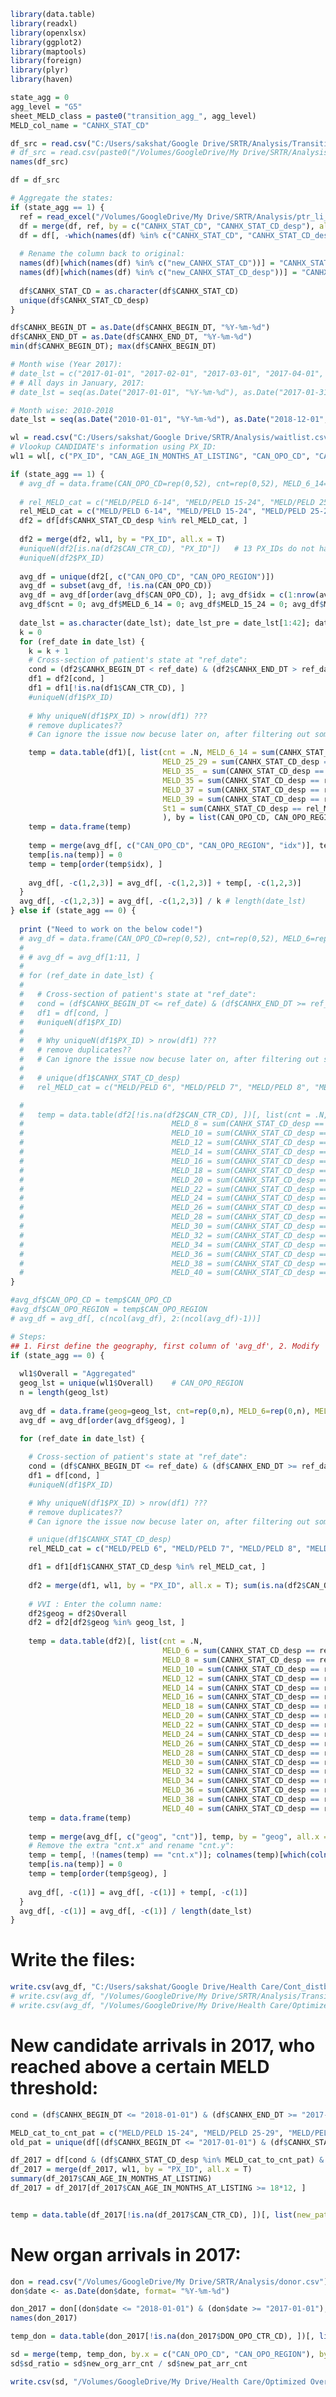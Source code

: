 
```{r}
library(data.table)
library(readxl)
library(openxlsx)
library(ggplot2)
library(maptools)
library(foreign)
library(plyr)
library(haven)
```

```{r}
state_agg = 0
agg_level = "G5"
sheet_MELD_class = paste0("transition_agg_", agg_level)
MELD_col_name = "CANHX_STAT_CD"
```


```{r}
df_src = read.csv("C:/Users/sakshat/Google Drive/SRTR/Analysis/Transition_matrix/stathist_liin_v2.csv")
# df_src = read.csv(paste0("/Volumes/GoogleDrive/My Drive/SRTR/Analysis/Transition_matrix/", agg_level, "/", MELD_col_name, "/stathist_liin_nxt_state_time_adj_", agg_level, "_", MELD_col_name, ".csv")) # has the same number of records as 'stathist_liin_v2.csv'
names(df_src)
```

```{r}
df = df_src

# Aggregate the states:
if (state_agg == 1) {
  ref = read_excel("/Volumes/GoogleDrive/My Drive/SRTR/Analysis/ptr_li_sample.xlsx", sheet = sheet_MELD_class)
  df = merge(df, ref, by = c("CANHX_STAT_CD", "CANHX_STAT_CD_desp"), all.x = T)
  df = df[, -which(names(df) %in% c("CANHX_STAT_CD", "CANHX_STAT_CD_desp"))]
  
  # Rename the column back to original:
  names(df)[which(names(df) %in% c("new_CANHX_STAT_CD"))] = "CANHX_STAT_CD"
  names(df)[which(names(df) %in% c("new_CANHX_STAT_CD_desp"))] = "CANHX_STAT_CD_desp"
  
  df$CANHX_STAT_CD = as.character(df$CANHX_STAT_CD)
  unique(df$CANHX_STAT_CD_desp)
}
```

```{r}
df$CANHX_BEGIN_DT = as.Date(df$CANHX_BEGIN_DT, "%Y-%m-%d")
df$CANHX_END_DT = as.Date(df$CANHX_END_DT, "%Y-%m-%d")
min(df$CANHX_BEGIN_DT); max(df$CANHX_BEGIN_DT)
```

```{r}
# Month wise (Year 2017):
# date_lst = c("2017-01-01", "2017-02-01", "2017-03-01", "2017-04-01", "2017-05-01", "2017-06-01", "2017-07-01", "2017-08-01", "2017-09-01", "2017-10-01", "2017-11-01", "2017-12-01")
# # All days in January, 2017:
# date_lst = seq(as.Date("2017-01-01", "%Y-%m-%d"), as.Date("2017-01-31", "%Y-%m-%d"), by = "day")

# Month wise: 2010-2018
date_lst = seq(as.Date("2010-01-01", "%Y-%m-%d"), as.Date("2018-12-01", "%Y-%m-%d"), by = "month")

wl = read.csv("C:/Users/sakshat/Google Drive/SRTR/Analysis/waitlist.csv")
# Vlookup CANDIDATE's information using PX_ID:
wl1 = wl[, c("PX_ID", "CAN_AGE_IN_MONTHS_AT_LISTING", "CAN_OPO_CD", "CAN_OPO_REGION", "CAN_CTR_CD")]

if (state_agg == 1) {
  # avg_df = data.frame(CAN_OPO_CD=rep(0,52), cnt=rep(0,52), MELD_6_14=rep(0,52), MELD_15_24=rep(0,52), MELD_25_29=rep(0,52), MELD_30_34=rep(0,52), MELD_35=rep(0,52), MELD_36=rep(0,52), MELD_37=rep(0,52), MELD_38=rep(0,52), MELD_39=rep(0,52), MELD_40=rep(0,52), St1=rep(0,52))
  
  # rel_MELD_cat = c("MELD/PELD 6-14", "MELD/PELD 15-24", "MELD/PELD 25-29", "MELD/PELD 30-34", "MELD/PELD 35", "MELD/PELD 36", "MELD/PELD 37", "MELD/PELD 38", "MELD/PELD 39", "MELD/PELD 40", "Status 1")
  rel_MELD_cat = c("MELD/PELD 6-14", "MELD/PELD 15-24", "MELD/PELD 25-29", "MELD/PELD 30-34", "MELD/PELD >34")
  df2 = df[df$CANHX_STAT_CD_desp %in% rel_MELD_cat, ]
  
  df2 = merge(df2, wl1, by = "PX_ID", all.x = T)
  #uniqueN(df2[is.na(df2$CAN_CTR_CD), "PX_ID"])   # 13 PX_IDs do not have DSA info:
  #uniqueN(df2$PX_ID)
  
  avg_df = unique(df2[, c("CAN_OPO_CD", "CAN_OPO_REGION")])
  avg_df = subset(avg_df, !is.na(CAN_OPO_CD))
  avg_df = avg_df[order(avg_df$CAN_OPO_CD), ]; avg_df$idx = c(1:nrow(avg_df))
  avg_df$cnt = 0; avg_df$MELD_6_14 = 0; avg_df$MELD_15_24 = 0; avg_df$MELD_25_29 = 0; avg_df$MELD_30_34 = 0; avg_df$MELD_35_ = 0;
  
  date_lst = as.character(date_lst); date_lst_pre = date_lst[1:42]; date_lst_post = date_lst[43:108]
  k = 0
  for (ref_date in date_lst) {
    k = k + 1
    # Cross-section of patient's state at "ref_date":
    cond = (df2$CANHX_BEGIN_DT < ref_date) & (df2$CANHX_END_DT > ref_date)
    df1 = df2[cond, ]
    df1 = df1[!is.na(df1$CAN_CTR_CD), ]
    #uniqueN(df1$PX_ID)
    
    # Why uniqueN(df1$PX_ID) > nrow(df1) ???
    # remove duplicates??
    # Can ignore the issue now becuse later on, after filtering out some of the MELD states (CANHX_STAT_CD_desp), no. of PX_IDs = nrow(dataframe)

    temp = data.table(df1)[, list(cnt = .N, MELD_6_14 = sum(CANHX_STAT_CD_desp == rel_MELD_cat[1])/.N, MELD_15_24 = sum(CANHX_STAT_CD_desp == rel_MELD_cat[2])/.N, 
                                  MELD_25_29 = sum(CANHX_STAT_CD_desp == rel_MELD_cat[3])/.N, MELD_30_34 = sum(CANHX_STAT_CD_desp == rel_MELD_cat[4])/.N,
                                  MELD_35_ = sum(CANHX_STAT_CD_desp == rel_MELD_cat[5])/.N
                                  MELD_35 = sum(CANHX_STAT_CD_desp == rel_MELD_cat[5])/.N, MELD_36 = sum(CANHX_STAT_CD_desp == rel_MELD_cat[6])/.N, 
                                  MELD_37 = sum(CANHX_STAT_CD_desp == rel_MELD_cat[7])/.N, MELD_38 = sum(CANHX_STAT_CD_desp == rel_MELD_cat[8])/.N, 
                                  MELD_39 = sum(CANHX_STAT_CD_desp == rel_MELD_cat[9])/.N, MELD_40 = sum(CANHX_STAT_CD_desp == rel_MELD_cat[10])/.N, 
                                  St1 = sum(CANHX_STAT_CD_desp == rel_MELD_cat[11])/.N
                                  ), by = list(CAN_OPO_CD, CAN_OPO_REGION)]
    temp = data.frame(temp)
    
    temp = merge(avg_df[, c("CAN_OPO_CD", "CAN_OPO_REGION", "idx")], temp, all.x = T)
    temp[is.na(temp)] = 0
    temp = temp[order(temp$idx), ]
    
    avg_df[, -c(1,2,3)] = avg_df[, -c(1,2,3)] + temp[, -c(1,2,3)]
  }
  avg_df[, -c(1,2,3)] = avg_df[, -c(1,2,3)] / k # length(date_lst)
} else if (state_agg == 0) {
  
  print ("Need to work on the below code!")
  # avg_df = data.frame(CAN_OPO_CD=rep(0,52), cnt=rep(0,52), MELD_6=rep(0,52), MELD_7=rep(0,52), MELD_8=rep(0,52), MELD_9=rep(0,52), MELD_10=rep(0,52), MELD_11=rep(0,52), MELD_12=rep(0,52), MELD_13=rep(0,52), MELD_14=rep(0,52), MELD_15=rep(0,52), MELD_16=rep(0,52), MELD_17=rep(0,52), MELD_18=rep(0,52), MELD_19=rep(0,52), MELD_20=rep(0,52), MELD_21=rep(0,52), MELD_22=rep(0,52), MELD_23=rep(0,52), MELD_24=rep(0,52), MELD_25=rep(0,52), MELD_26=rep(0,52), MELD_27=rep(0,52), MELD_28=rep(0,52), MELD_29=rep(0,52), MELD_30=rep(0,52), MELD_31=rep(0,52), MELD_32=rep(0,52), MELD_33=rep(0,52), MELD_34=rep(0,52), MELD_35=rep(0,52), MELD_36=rep(0,52), MELD_37=rep(0,52), MELD_38=rep(0,52), MELD_39=rep(0,52), MELD_40=rep(0,52), St1=rep(0,52))
  # 
  # # avg_df = avg_df[1:11, ]
  # 
  # for (ref_date in date_lst) {
  # 
  #   # Cross-section of patient's state at "ref_date":
  #   cond = (df$CANHX_BEGIN_DT <= ref_date) & (df$CANHX_END_DT >= ref_date)
  #   df1 = df[cond, ]
  #   #uniqueN(df1$PX_ID)
  #   
  #   # Why uniqueN(df1$PX_ID) > nrow(df1) ???
  #   # remove duplicates??
  #   # Can ignore the issue now becuse later on, after filtering out some of the MELD states (CANHX_STAT_CD_desp), no. of PX_IDs = nrow(dataframe)
  #   
  #   # unique(df1$CANHX_STAT_CD_desp)
  #   rel_MELD_cat = c("MELD/PELD 6", "MELD/PELD 7", "MELD/PELD 8", "MELD/PELD 9", "MELD/PELD 10", "MELD/PELD 11", "MELD/PELD 12", "MELD/PELD 13", "MELD/PELD 14", "MELD/PELD 15", "MELD/PELD 16", "MELD/PELD 17", "MELD/PELD 18", "MELD/PELD 19", "MELD/PELD 20", "MELD/PELD 21", "MELD/PELD 22", "MELD/PELD 23", "MELD/PELD 24", "MELD/PELD 25", "MELD/PELD 26", "MELD/PELD 27", "MELD/PELD 28", "MELD/PELD 29", "MELD/PELD 30", "MELD/PELD 31", "MELD/PELD 32", "MELD/PELD 33", "MELD/PELD 34", "MELD/PELD 35", "MELD/PELD 36", "MELD/PELD 37", "MELD/PELD 38", "MELD/PELD 39", "MELD/PELD 40", "Status 1")

  #   
  #   temp = data.table(df2[!is.na(df2$CAN_CTR_CD), ])[, list(cnt = .N, MELD_6 = sum(CANHX_STAT_CD_desp == rel_MELD_cat[1])/.N, MELD_7 = sum(CANHX_STAT_CD_desp == rel_MELD_cat[2])/.N,
  #                                 MELD_8 = sum(CANHX_STAT_CD_desp == rel_MELD_cat[3])/.N, MELD_9 = sum(CANHX_STAT_CD_desp == rel_MELD_cat[4])/.N,
  #                                 MELD_10 = sum(CANHX_STAT_CD_desp == rel_MELD_cat[5])/.N, MELD_11 = sum(CANHX_STAT_CD_desp == rel_MELD_cat[6])/.N,
  #                                 MELD_12 = sum(CANHX_STAT_CD_desp == rel_MELD_cat[7])/.N, MELD_13 = sum(CANHX_STAT_CD_desp == rel_MELD_cat[8])/.N,
  #                                 MELD_14 = sum(CANHX_STAT_CD_desp == rel_MELD_cat[9])/.N, MELD_15 = sum(CANHX_STAT_CD_desp == rel_MELD_cat[10])/.N,
  #                                 MELD_16 = sum(CANHX_STAT_CD_desp == rel_MELD_cat[11])/.N, MELD_17 = sum(CANHX_STAT_CD_desp == rel_MELD_cat[12])/.N,
  #                                 MELD_18 = sum(CANHX_STAT_CD_desp == rel_MELD_cat[13])/.N, MELD_19 = sum(CANHX_STAT_CD_desp == rel_MELD_cat[14])/.N,
  #                                 MELD_20 = sum(CANHX_STAT_CD_desp == rel_MELD_cat[15])/.N, MELD_21 = sum(CANHX_STAT_CD_desp == rel_MELD_cat[16])/.N,
  #                                 MELD_22 = sum(CANHX_STAT_CD_desp == rel_MELD_cat[17])/.N, MELD_23 = sum(CANHX_STAT_CD_desp == rel_MELD_cat[18])/.N,
  #                                 MELD_24 = sum(CANHX_STAT_CD_desp == rel_MELD_cat[19])/.N, MELD_25 = sum(CANHX_STAT_CD_desp == rel_MELD_cat[20])/.N,
  #                                 MELD_26 = sum(CANHX_STAT_CD_desp == rel_MELD_cat[21])/.N, MELD_27 = sum(CANHX_STAT_CD_desp == rel_MELD_cat[22])/.N,
  #                                 MELD_28 = sum(CANHX_STAT_CD_desp == rel_MELD_cat[23])/.N, MELD_29 = sum(CANHX_STAT_CD_desp == rel_MELD_cat[24])/.N,
  #                                 MELD_30 = sum(CANHX_STAT_CD_desp == rel_MELD_cat[25])/.N, MELD_31 = sum(CANHX_STAT_CD_desp == rel_MELD_cat[26])/.N,
  #                                 MELD_32 = sum(CANHX_STAT_CD_desp == rel_MELD_cat[27])/.N, MELD_33 = sum(CANHX_STAT_CD_desp == rel_MELD_cat[28])/.N,
  #                                 MELD_34 = sum(CANHX_STAT_CD_desp == rel_MELD_cat[29])/.N, MELD_35 = sum(CANHX_STAT_CD_desp == rel_MELD_cat[30])/.N,
  #                                 MELD_36 = sum(CANHX_STAT_CD_desp == rel_MELD_cat[31])/.N, MELD_37 = sum(CANHX_STAT_CD_desp == rel_MELD_cat[32])/.N,
  #                                 MELD_38 = sum(CANHX_STAT_CD_desp == rel_MELD_cat[33])/.N, MELD_39 = sum(CANHX_STAT_CD_desp == rel_MELD_cat[34])/.N,
  #                                 MELD_40 = sum(CANHX_STAT_CD_desp == rel_MELD_cat[35])/.N, St1 = sum(CANHX_STAT_CD_desp == rel_MELD_cat[36])/.N), by = list(CAN_OPO_CD)]  # CAN_OPO_CD, WL_ORG
}

#avg_df$CAN_OPO_CD = temp$CAN_OPO_CD
#avg_df$CAN_OPO_REGION = temp$CAN_OPO_REGION
# avg_df = avg_df[, c(ncol(avg_df), 2:(ncol(avg_df)-1))]
```

```{r}
# Steps:
## 1. First define the geography, first column of 'avg_df', 2. Modify 'df2$geog' accordingly
if (state_agg == 0) {
  
  wl1$Overall = "Aggregated"
  geog_lst = unique(wl1$Overall)    # CAN_OPO_REGION
  n = length(geog_lst)
  
  avg_df = data.frame(geog=geog_lst, cnt=rep(0,n), MELD_6=rep(0,n), MELD_7=rep(0,n), MELD_8=rep(0,n), MELD_9=rep(0,n), MELD_10=rep(0,n), MELD_11=rep(0,n), MELD_12=rep(0,n), MELD_13=rep(0,n), MELD_14=rep(0,n), MELD_15=rep(0,n), MELD_16=rep(0,n), MELD_17=rep(0,n), MELD_18=rep(0,n), MELD_19=rep(0,n), MELD_20=rep(0,n), MELD_21=rep(0,n), MELD_22=rep(0,n), MELD_23=rep(0,n), MELD_24=rep(0,n), MELD_25=rep(0,n), MELD_26=rep(0,n), MELD_27=rep(0,n), MELD_28=rep(0,n), MELD_29=rep(0,n), MELD_30=rep(0,n), MELD_31=rep(0,n), MELD_32=rep(0,n), MELD_33=rep(0,n), MELD_34=rep(0,n), MELD_35=rep(0,n), MELD_36=rep(0,n), MELD_37=rep(0,n), MELD_38=rep(0,n), MELD_39=rep(0,n), MELD_40=rep(0,n), St1=rep(0,n))
  avg_df = avg_df[order(avg_df$geog), ]
  
  for (ref_date in date_lst) {

    # Cross-section of patient's state at "ref_date":
    cond = (df$CANHX_BEGIN_DT <= ref_date) & (df$CANHX_END_DT >= ref_date)
    df1 = df[cond, ]
    #uniqueN(df1$PX_ID)

    # Why uniqueN(df1$PX_ID) > nrow(df1) ???
    # remove duplicates??
    # Can ignore the issue now becuse later on, after filtering out some of the MELD states (CANHX_STAT_CD_desp), no. of PX_IDs = nrow(dataframe)

    # unique(df1$CANHX_STAT_CD_desp)
    rel_MELD_cat = c("MELD/PELD 6", "MELD/PELD 7", "MELD/PELD 8", "MELD/PELD 9", "MELD/PELD 10", "MELD/PELD 11", "MELD/PELD 12", "MELD/PELD 13", "MELD/PELD 14", "MELD/PELD 15", "MELD/PELD 16", "MELD/PELD 17", "MELD/PELD 18", "MELD/PELD 19", "MELD/PELD 20", "MELD/PELD 21", "MELD/PELD 22", "MELD/PELD 23", "MELD/PELD 24", "MELD/PELD 25", "MELD/PELD 26", "MELD/PELD 27", "MELD/PELD 28", "MELD/PELD 29", "MELD/PELD 30", "MELD/PELD 31", "MELD/PELD 32", "MELD/PELD 33", "MELD/PELD 34", "MELD/PELD 35", "MELD/PELD 36", "MELD/PELD 37", "MELD/PELD 38", "MELD/PELD 39", "MELD/PELD 40", "Status 1")

    df1 = df1[df1$CANHX_STAT_CD_desp %in% rel_MELD_cat, ]
  
    df2 = merge(df1, wl1, by = "PX_ID", all.x = T); sum(is.na(df2$CAN_OPO_REGION)); sum(is.na(df2$CAN_OPO_CD))
    
    # VVI : Enter the column name:
    df2$geog = df2$Overall
    df2 = df2[df2$geog %in% geog_lst, ]
  
    temp = data.table(df2)[, list(cnt = .N, 
                                  MELD_6 = sum(CANHX_STAT_CD_desp == rel_MELD_cat[1])/.N, MELD_7 = sum(CANHX_STAT_CD_desp == rel_MELD_cat[2])/.N,
                                  MELD_8 = sum(CANHX_STAT_CD_desp == rel_MELD_cat[3])/.N, MELD_9 = sum(CANHX_STAT_CD_desp == rel_MELD_cat[4])/.N,
                                  MELD_10 = sum(CANHX_STAT_CD_desp == rel_MELD_cat[5])/.N, MELD_11 = sum(CANHX_STAT_CD_desp == rel_MELD_cat[6])/.N,
                                  MELD_12 = sum(CANHX_STAT_CD_desp == rel_MELD_cat[7])/.N, MELD_13 = sum(CANHX_STAT_CD_desp == rel_MELD_cat[8])/.N,
                                  MELD_14 = sum(CANHX_STAT_CD_desp == rel_MELD_cat[9])/.N, MELD_15 = sum(CANHX_STAT_CD_desp == rel_MELD_cat[10])/.N,
                                  MELD_16 = sum(CANHX_STAT_CD_desp == rel_MELD_cat[11])/.N, MELD_17 = sum(CANHX_STAT_CD_desp == rel_MELD_cat[12])/.N,
                                  MELD_18 = sum(CANHX_STAT_CD_desp == rel_MELD_cat[13])/.N, MELD_19 = sum(CANHX_STAT_CD_desp == rel_MELD_cat[14])/.N,
                                  MELD_20 = sum(CANHX_STAT_CD_desp == rel_MELD_cat[15])/.N, MELD_21 = sum(CANHX_STAT_CD_desp == rel_MELD_cat[16])/.N,
                                  MELD_22 = sum(CANHX_STAT_CD_desp == rel_MELD_cat[17])/.N, MELD_23 = sum(CANHX_STAT_CD_desp == rel_MELD_cat[18])/.N,
                                  MELD_24 = sum(CANHX_STAT_CD_desp == rel_MELD_cat[19])/.N, MELD_25 = sum(CANHX_STAT_CD_desp == rel_MELD_cat[20])/.N,
                                  MELD_26 = sum(CANHX_STAT_CD_desp == rel_MELD_cat[21])/.N, MELD_27 = sum(CANHX_STAT_CD_desp == rel_MELD_cat[22])/.N,
                                  MELD_28 = sum(CANHX_STAT_CD_desp == rel_MELD_cat[23])/.N, MELD_29 = sum(CANHX_STAT_CD_desp == rel_MELD_cat[24])/.N,
                                  MELD_30 = sum(CANHX_STAT_CD_desp == rel_MELD_cat[25])/.N, MELD_31 = sum(CANHX_STAT_CD_desp == rel_MELD_cat[26])/.N,
                                  MELD_32 = sum(CANHX_STAT_CD_desp == rel_MELD_cat[27])/.N, MELD_33 = sum(CANHX_STAT_CD_desp == rel_MELD_cat[28])/.N,
                                  MELD_34 = sum(CANHX_STAT_CD_desp == rel_MELD_cat[29])/.N, MELD_35 = sum(CANHX_STAT_CD_desp == rel_MELD_cat[30])/.N,
                                  MELD_36 = sum(CANHX_STAT_CD_desp == rel_MELD_cat[31])/.N, MELD_37 = sum(CANHX_STAT_CD_desp == rel_MELD_cat[32])/.N,
                                  MELD_38 = sum(CANHX_STAT_CD_desp == rel_MELD_cat[33])/.N, MELD_39 = sum(CANHX_STAT_CD_desp == rel_MELD_cat[34])/.N,
                                  MELD_40 = sum(CANHX_STAT_CD_desp == rel_MELD_cat[35])/.N, St1 = sum(CANHX_STAT_CD_desp == rel_MELD_cat[36])/.N), by = list(geog)]
    temp = data.frame(temp)
    
    temp = merge(avg_df[, c("geog", "cnt")], temp, by = "geog", all.x = T)
    # Remove the extra "cnt.x" and rename "cnt.y":
    temp = temp[, !(names(temp) == "cnt.x")]; colnames(temp)[which(colnames(temp) == "cnt.y")] = "cnt"
    temp[is.na(temp)] = 0
    temp = temp[order(temp$geog), ]
    
    avg_df[, -c(1)] = avg_df[, -c(1)] + temp[, -c(1)]
  }
  avg_df[, -c(1)] = avg_df[, -c(1)] / length(date_lst)
}
```

# Write the files:
```{r}
write.csv(avg_df, "C:/Users/sakshat/Google Drive/Health Care/Cont_distb/temp.csv", row.names = F)
# write.csv(avg_df, "/Volumes/GoogleDrive/My Drive/SRTR/Analysis/Transition_matrix/temp.csv", row.names = F)
# write.csv(avg_df, "/Volumes/GoogleDrive/My Drive/Health Care/Optimized Overlapping Organ Allocation/Cont_distb/pat_MELD_distb_2017_18.csv", row.names = F)
```

# New candidate arrivals in 2017, who reached above a certain MELD threshold:
```{r}
cond = (df$CANHX_BEGIN_DT <= "2018-01-01") & (df$CANHX_END_DT >= "2017-01-01")

MELD_cat_to_cnt_pat = c("MELD/PELD 15-24", "MELD/PELD 25-29", "MELD/PELD 30-34", "MELD/PELD 35", "MELD/PELD 36", "MELD/PELD 37", "MELD/PELD 38", "MELD/PELD 39", "MELD/PELD 40", "Status 1")
old_pat = unique(df[(df$CANHX_BEGIN_DT <= "2017-01-01") & (df$CANHX_STAT_CD_desp %in% MELD_cat_to_cnt_pat), ]$PX_ID)

df_2017 = df[cond & (df$CANHX_STAT_CD_desp %in% MELD_cat_to_cnt_pat) & !(df$PX_ID %in% old_pat), ]
df_2017 = merge(df_2017, wl1, by = "PX_ID", all.x = T)
summary(df_2017$CAN_AGE_IN_MONTHS_AT_LISTING)
df_2017 = df_2017[df_2017$CAN_AGE_IN_MONTHS_AT_LISTING >= 18*12, ]


temp = data.table(df_2017[!is.na(df_2017$CAN_CTR_CD), ])[, list(new_pat_arr_cnt = uniqueN(PX_ID)), by = list(CAN_OPO_CD, CAN_OPO_REGION)]
```

# New organ arrivals in 2017:
```{r}
don = read.csv("/Volumes/GoogleDrive/My Drive/SRTR/Analysis/donor.csv")
don$date <- as.Date(don$date, format= "%Y-%m-%d")

don_2017 = don[(don$date <= "2018-01-01") & (don$date >= "2017-01-01"), ]
names(don_2017)

temp_don = data.table(don_2017[!is.na(don_2017$DON_OPO_CTR_CD), ])[, list(new_org_arr_cnt = uniqueN(DONOR_ID)), by = list(DON_OPO_CTR_CD, DON_OPO_REGION)]

sd = merge(temp, temp_don, by.x = c("CAN_OPO_CD", "CAN_OPO_REGION"), by.y = c("DON_OPO_CTR_CD", "DON_OPO_REGION"))
sd$sd_ratio = sd$new_org_arr_cnt / sd$new_pat_arr_cnt
```

```{r}
write.csv(sd, "/Volumes/GoogleDrive/My Drive/Health Care/Optimized Overlapping Organ Allocation/Paper_writing/sd_2017.csv", row.names = F)
```

















